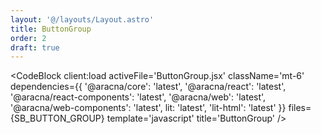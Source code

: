 ```yaml
---
layout: '@/layouts/Layout.astro'
title: ButtonGroup
order: 2
draft: true
---
```



<ButtonGroupComponentBlock client:load />

<CodeBlock
  client:load
  activeFile='ButtonGroup.jsx'
  className='mt-6'
  dependencies={{
    '@aracna/core': 'latest',
    '@aracna/react': 'latest',
    '@aracna/react-components': 'latest',
    '@aracna/web': 'latest',
    '@aracna/web-components': 'latest',
    lit: 'latest',
    'lit-html': 'latest'
  }}
  files={SB_BUTTON_GROUP}
  template='javascript'
  title='ButtonGroup'
/>
